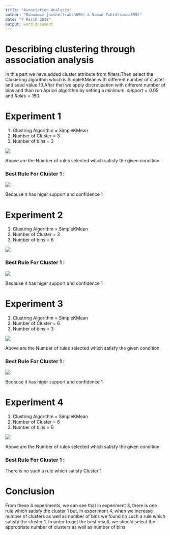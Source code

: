 ```yaml
---
title: "Association Analysis"
author: "Rabnawaz jansher(rabsh696) & Saman Zahid(samza595)"
date: "7 March 2018"
output: word_document
---
```


# Describing clustering through association analysis
In this part we have added cluster attribute from filters.Then select the Clustering algorithm which is SimpleKMean with different number of cluster and seed value 10.After that we apply discretization with different number of bins and than run Apriori algorithm by setting a $minimum~~support = 0.05$ and $Rules=150$.


# Experiment 1

1. Clustring Algorithm = SimpleKMean
2. Number of Cluster = 3
3. Number of bins = 3


\newline
\newline

\newline
![](/Users/rabnawazjansher/Documents/study_2/Semester 2/advanced data mining/labs/lab2-report/image/C3b3/c3b3-comb.png)

\newline
\newline

Above are the Number of rules selected which satisfy the given condition.

### Best Rule For Cluster 1 :

\newline
![](/Users/rabnawazjansher/Documents/study_2/Semester 2/advanced data mining/labs/lab2-report/image/C3b3/5.png)


Because it has higer support and confidence 1


# Experiment 2

1. Clustring Algorithm = SimpleKMean
2. Number of Cluster = 3
3. Number of bins = 6


\newline
\newline

\newline
![](/Users/rabnawazjansher/Documents/study_2/Semester 2/advanced data mining/labs/lab2-report/image/C3b6/c3b6-combo.png)

### Best Rule For Cluster 1 :

\newline
![](/Users/rabnawazjansher/Documents/study_2/Semester 2/advanced data mining/labs/lab2-report/image/C3b6/9.png)

Because it has higer support and confidence 1


# Experiment 3

1. Clustring Algorithm = SimpleKMean
2. Number of Cluster = 6
3. Number of bins = 3


\newline
\newline

\newline
![](/Users/rabnawazjansher/Documents/study_2/Semester 2/advanced data mining/labs/lab2-report/image/c6b3/c6b3-combo.png)


\newline
\newline

Above are the Number of rules selected which satisfy the given condition.

### Best Rule For Cluster 1 :

\newline
![](/Users/rabnawazjansher/Documents/study_2/Semester 2/advanced data mining/labs/lab2-report/image/c6b3/79.png)


Because it has higer support and confidence 1


# Experiment 4

1. Clustring Algorithm = SimpleKMean
2. Number of Cluster = 6
3. Number of bins = 6


\newline
\newline

\newline
![](/Users/rabnawazjansher/Documents/study_2/Semester 2/advanced data mining/labs/lab2-report/image/c6b6/c6b6-combo.png)


\newline
\newline

Above are the Number of rules selected which satisfy the given condition.

### Best Rule For Cluster 1 :

There is no such a rule which satisfy Cluster 1 


# Conclusion

From these 4 experiments, we can see that in experiment 3, there is one rule which satisfy the cluster 1 but, In experiment 4, when we increase number of clusters as well as number of bins we found no such a rule which satisfy the cluster 1. In order to get the best result, we should select the appropriate number of clusters as well as number of bins.

